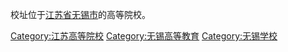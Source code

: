校址位于[[江苏省|江苏省]][[无锡市|无锡市]]的高等院校。
[[Category:江苏高等院校|Category:江苏高等院校]]
[[Category:无锡高等教育|Category:无锡高等教育]]
[[Category:无锡学校|Category:无锡学校]]